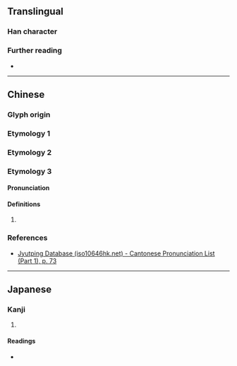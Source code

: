{{character info}}
==Translingual==

===Han character===
{{Han char|rn=22|rad=匚|as=07|sn=9|four=|canj=SVMG|ids=⿷匚壯}}

===Further reading===
* {{Han ref|kx=0153.400|dkj=02624|dj=0346.030|hdz=10086.100|uh=5328|ud=21288}}

----

==Chinese==
{{zh-forms}}

===Glyph origin===
{{Han etym}}

===Etymology 1===
{{zh-see|臧|v}}

===Etymology 2===
{{zh-see|藏|v}}

===Etymology 3===

====Pronunciation====
{{zh-pron
|m=zāng
|c=zong1
|mc=y
|oc=y
|cat=
}}

====Definitions====
{{zh-hanzi}}

# {{rfdef|zh|sort=匚07}}

===References===
* [http://www.iso10646hk.net/jp/document/download.jsp Jyutping Database (iso10646hk.net) - Cantonese Pronunciation List (Part 1), p. 73]

----

==Japanese==

===Kanji===
{{ja-kanji|grade=|rs=匚07}}

# {{rfdef|ja|sort=匚07}}

====Readings====
* {{ja-readings|on=[[ぞう]] (zō)|kun=[[くら]] (kura)}}
